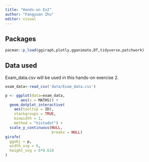 ```yaml
---
title: "Hands-on Ex2"
author: "Fangyuan Zhu"
editor: visual
---
```


## Packages

```r
pacman::p_load(ggiraph,plotly,gganimate,DT,tidyverse,patchwork)
```

## Data used

Exam_data.csv will be used in this hands-on exercise 2.

```r
exam_data<-read_csv('data/Exam_data.csv')
```

```r
p <- ggplot(data=exam_data, 
       aes(x = MATHS)) +
  geom_dotplot_interactive(
    aes(tooltip = ID),
    stackgroups = TRUE, 
    binwidth = 1, 
    method = "histodot") +
  scale_y_continuous(NULL, 
                     breaks = NULL)
girafe(
  ggobj = p,
  width_svg = 6,
  height_svg = 6*0.618
)
```
